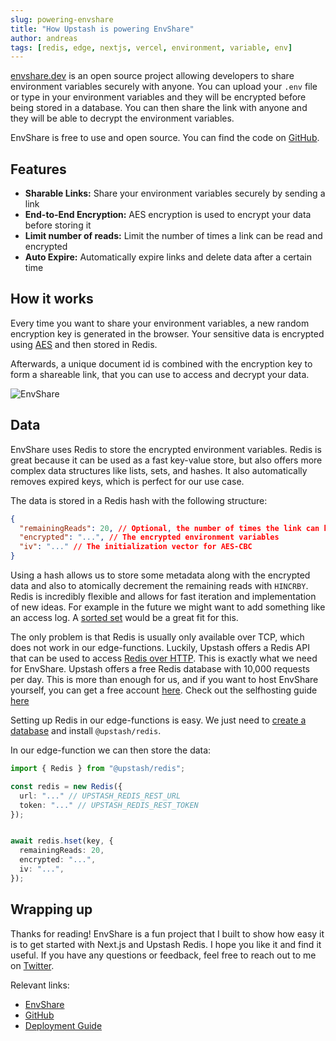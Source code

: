 ```yaml
---
slug: powering-envshare
title: "How Upstash is powering EnvShare"
author: andreas
tags: [redis, edge, nextjs, vercel, environment, variable, env]
---
```


[envshare.dev](https://envshare.dev) is an open source project allowing developers to share environment variables securely with anyone.
You can upload your `.env` file or type in your environment variables and they will be encrypted before being stored in a database.
You can then share the link with anyone and they will be able to decrypt the environment variables.

EnvShare is free to use and open source. You can find the code on [GitHub](https://github.com/chronark/envshare).

## Features

- **Sharable Links:** Share your environment variables securely by sending a link
- **End-to-End Encryption:** AES encryption is used to encrypt your data before storing it
- **Limit number of reads:** Limit the number of times a link can be read and encrypted
- **Auto Expire:** Automatically expire links and delete data after a certain time

## How it works

Every time you want to share your environment variables, a new random encryption key is generated in the browser.
Your sensitive data is encrypted using [AES](https://en.wikipedia.org/wiki/Advanced_Encryption_Standard) and then stored in Redis.

Afterwards, a unique document id is combined with the encryption key to form a shareable link, that you can use to access and decrypt your data.

![EnvShare](/blog/envshare/arch.png)

## Data

EnvShare uses Redis to store the encrypted environment variables. Redis is great because it can be used as a fast key-value store, but also offers more complex data structures like lists, sets, and hashes.
It also automatically removes expired keys, which is perfect for our use case.

The data is stored in a Redis hash with the following structure:

```json
{
  "remainingReads": 20, // Optional, the number of times the link can be read
  "encrypted": "...", // The encrypted environment variables
  "iv": "..." // The initialization vector for AES-CBC
}
```

Using a hash allows us to store some metadata along with the encrypted data and also to atomically decrement the remaining reads with `HINCRBY`.
Redis is incredibly flexible and allows for fast iteration and implementation of new ideas. For example in the future we might want to add something like an access log. A [sorted set](https://redis.io/docs/data-types/sorted-sets/) would be a great fit for this.

The only problem is that Redis is usually only available over TCP, which does not work in our edge-functions. Luckily, Upstash offers a Redis API that can be used to access [Redis over HTTP](https://docs.upstash.com/redis/features/restapi). This is exactly what we need for EnvShare.
Upstash offers a free Redis database with 10,000 requests per day. This is more than enough for us, and if you want to host EnvShare yourself, you can get a free account [here](https://console.upstash.com).
Check out the selfhosting guide [here](https://envshare.dev/deploy)

Setting up Redis in our edge-functions is easy. We just need to [create a database](https://console.upstash.com/redis) and install `@upstash/redis`.

In our edge-function we can then store the data:

```ts title="/api/share.ts"
import { Redis } from "@upstash/redis";

const redis = new Redis({
  url: "..." // UPSTASH_REDIS_REST_URL
  token: "..." // UPSTASH_REDIS_REST_TOKEN
});


await redis.hset(key, {
  remainingReads: 20,
  encrypted: "...",
  iv: "...",
});
```

## Wrapping up

Thanks for reading! EnvShare is a fun project that I built to show how easy it is to get started with Next.js and Upstash Redis. I hope you like it and find it useful. If you have any questions or feedback, feel free to reach out to me on [Twitter](https://twitter.com/chronark_).

Relevant links:

- [EnvShare](https://envshare.dev)
- [GitHub](https://github.com/chronark/envshare)
- [Deployment Guide](https://envshare.dev/deploy)
